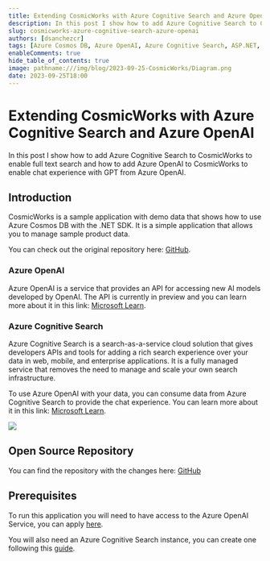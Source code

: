 ```yaml
---
title: Extending CosmicWorks with Azure Cognitive Search and Azure OpenAI
description: In this post I show how to add Azure Cognitive Search to CosmicWorks to enable full text search and how to add Azure OpenAI to CosmicWorks to enable chat with GPT.
slug: cosmicworks-azure-cognitive-search-azure-openai
authors: [dsanchezcr]
tags: [Azure Cosmos DB, Azure OpenAI, Azure Cognitive Search, ASP.NET, GitHub Actions]
enableComments: true
hide_table_of_contents: true
image: pathname:///img/blog/2023-09-25-CosmicWorks/Diagram.png
date: 2023-09-25T18:00
---
```


# Extending CosmicWorks with Azure Cognitive Search and Azure OpenAI

In this post I show how to add Azure Cognitive Search to CosmicWorks to enable full text search and how to add Azure OpenAI to CosmicWorks to enable chat experience with GPT from Azure OpenAI.

<!--truncate-->

## Introduction

CosmicWorks is a sample application with demo data that shows how to use Azure Cosmos DB with the .NET SDK. It is a simple application that allows you to manage sample product data.

You can check out the original repository here: [GitHub](https://github.com/AzureCosmosDB/CosmicWorks).

### Azure OpenAI

Azure OpenAI is a service that provides an API for accessing new AI models developed by OpenAI. The API is currently in preview and you can learn more about it in this link: [Microsoft Learn](https://learn.microsoft.com/en-us/azure/ai-services/openai/concepts/overview).

### Azure Cognitive Search

Azure Cognitive Search is a search-as-a-service cloud solution that gives developers APIs and tools for adding a rich search experience over your data in web, mobile, and enterprise applications. It is a fully managed service that removes the need to manage and scale your own search infrastructure.

To use Azure OpenAI with your data, you can consume data from Azure Cognitive Search to provide the chat experience. You can learn more about it in this link: [Microsoft Learn](https://learn.microsoft.com/en-us/azure/ai-services/openai/concepts/use-your-data#data-source-options).

![](../static/img/blog/2023-09-25-CosmicWorks/Diagram.png)

## Open Source Repository

You can find the repository with the changes here: [GitHub](https://github.com/dsanchezcr/CosmicWorksSampleApp)

## Prerequisites

To run this application you will need to have access to the Azure OpenAI Service, you can apply [here](https://aka.ms/oai/access).

You will also need an Azure Cognitive Search instance, you can create one following this [guide](https://docs.microsoft.com/en-us/azure/search/search-create-service-portal).